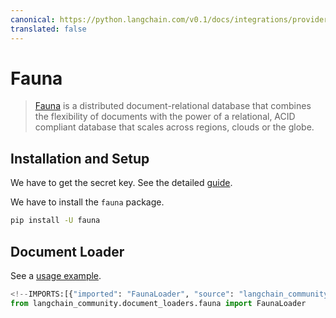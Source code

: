 ```yaml
---
canonical: https://python.langchain.com/v0.1/docs/integrations/providers/fauna
translated: false
---
```


# Fauna

>[Fauna](https://fauna.com/) is a distributed document-relational database
> that combines the flexibility of documents with the power of a relational,
> ACID compliant database that scales across regions, clouds or the globe.

## Installation and Setup

We have to get the secret key.
See the detailed [guide](https://docs.fauna.com/fauna/current/learn/security_model/).

We have to install the `fauna` package.

```bash
pip install -U fauna
```

## Document Loader

See a [usage example](/docs/integrations/document_loaders/fauna).

```python
<!--IMPORTS:[{"imported": "FaunaLoader", "source": "langchain_community.document_loaders.fauna", "docs": "https://api.python.langchain.com/en/latest/document_loaders/langchain_community.document_loaders.fauna.FaunaLoader.html", "title": "Fauna"}]-->
from langchain_community.document_loaders.fauna import FaunaLoader
```